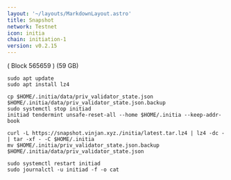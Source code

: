 ```yaml
---
layout: '~/layouts/MarkdownLayout.astro'
title: Snapshot
network: Testnet
icon: initia
chain: initiation-1
version: v0.2.15
---
```

( Block 565659 ) (59 GB)
```
sudo apt update
sudo apt install lz4
```
```
cp $HOME/.initia/data/priv_validator_state.json $HOME/.initia/data/priv_validator_state.json.backup
sudo systemctl stop initiad
initiad tendermint unsafe-reset-all --home $HOME/.initia --keep-addr-book
```
```
curl -L https://snapshot.vinjan.xyz./initia/latest.tar.lz4 | lz4 -dc - | tar -xf - -C $HOME/.initia
mv $HOME/.initia/priv_validator_state.json.backup $HOME/.initia/data/priv_validator_state.json
```
```
sudo systemctl restart initiad
sudo journalctl -u initiad -f -o cat
```
